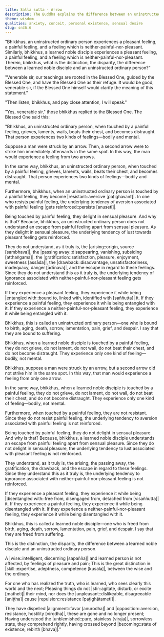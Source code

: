 ```yaml
---
title: Salla sutta - Arrow
description: The Buddha explains the difference between an uninstructed ordinary person and a learned noble disciple in how they experience pleasant, painful, and neither-painful-nor-pleasant feelings.
theme: wisdom
qualities: anxiety, conceit, personal existence, sensual desire
slug: sn36.6
---
```


"Bhikkhus, an uninstructed ordinary person experiences a pleasant feeling, a painful feeling, and a feeling which is neither-painful-nor-pleasant. Similarly, bhikkhus, a learned noble disciple experiences a pleasant feeling, a painful feeling, and a feeling which is neither-painful-nor-pleasant. Therein, bhikkhus, what is the distinction, the disparity, the difference between a learned noble disciple and an uninstructed ordinary person?"

"Venerable sir, our teachings are rooted in the Blessed One, guided by the Blessed One, and have the Blessed One as their refuge. It would be good, venerable sir, if the Blessed One himself would clarify the meaning of this statement."

"Then listen, bhikkhus, and pay close attention, I will speak."

"Yes, venerable sir," those bhikkhus replied to the Blessed One. The Blessed One said this:

"Bhikkhus, an uninstructed ordinary person, when touched by a painful feeling, grieves, laments, wails, beats their chest, and becomes distraught. That person experiences two kinds of feelings—bodily and mental.

Suppose a man were struck by an arrow. Then, a second arrow were to strike him immediately afterwards in the same spot. In this way, the man would experience a feeling from two arrows.

In the same way, bhikkhus, an uninstructed ordinary person, when touched by a painful feeling, grieves, laments, wails, beats their chest, and becomes distraught. That person experiences two kinds of feelings—bodily and mental.

Furthermore, bhikkhus, when an uninstructed ordinary person is touched by a painful feeling, they become |resistant::aversive [paṭighavant]|. In one who resists painful feeling, the underlying tendency of aversion associated with painful feeling |gets reinforced::persists [anuseti]|.

Being touched by painful feeling, they delight in sensual pleasure. And why is that? Because, bhikkhus, an uninstructed ordinary person does not understand an escape from painful feeling apart from sensual pleasure. As they delight in sensual pleasure, the underlying tendency of lust towards pleasant feeling gets reinforced.

They do not understand, as it truly is, the |arising::origin, source [sambhava]|, the |passing away::disappearing, vanishing, subsiding [atthaṅgama]|, the |gratification::satisfaction, pleasure, enjoyment, sweetness [assāda]|, the |drawback::disadvantage, unsatisfactoriness, inadequacy, danger [ādīnava]|, and the escape in regard to these feelings. Since they do not understand this as it truly is, the underlying tendency of ignorance associated with neither-painful-nor-pleasant feeling gets reinforced.

If they experience a pleasant feeling, they experience it while being |entangled with::bound to, linked with, identified with [saññutta]| it. If they experience a painful feeling, they experience it while being entangled with it. If they experience a neither-painful-nor-pleasant feeling, they experience it while being entangled with it.

Bhikkhus, this is called an uninstructed ordinary person—one who is bound to birth, aging, death, sorrow, lamentation, pain, grief, and despair. I say that they are bound to suffering.

Bhikkhus, when a learned noble disciple is touched by a painful feeling, they do not grieve, do not lament, do not wail, do not beat their chest, and do not become distraught. They experience only one kind of feeling—bodily, not mental.

Bhikkhus, suppose a man were struck by an arrow, but a second arrow did not strike him in the same spot. In this way, that man would experience a feeling from only one arrow.

In the same way, bhikkhus, when a learned noble disciple is touched by a painful feeling, they do not grieve, do not lament, do not wail, do not beat their chest, and do not become distraught. They experience only one kind of feeling—bodily, not mental.

Furthermore, when touched by a painful feeling, they are not resistant. Since they do not resist painful feeling, the underlying tendency to aversion associated with painful feeling is not reinforced.

Being touched by painful feeling, they do not delight in sensual pleasure. And why is that? Because, bhikkhus, a learned noble disciple understands an escape from painful feeling apart from sensual pleasure. Since they do not delight in sensual pleasure, the underlying tendency to lust associated with pleasant feeling is not reinforced.

They understand, as it truly is, the arising, the passing away, the gratification, the drawback, and the escape in regard to these feelings. Since they understand this as it truly is, the underlying tendency to ignorance associated with neither-painful-nor-pleasant feeling is not reinforced.

If they experience a pleasant feeling, they experience it while being |disentangled with::free from, disengaged from, detached from [visaññutta]| it. If they experience a painful feeling, they experience it while being disentangled with it. If they experience a neither-painful-nor-pleasant feeling, they experience it while being disentangled with it.

Bhikkhus, this is called a learned noble disciple—one who is freed from birth, aging, death, sorrow, lamentation, pain, grief, and despair. I say that they are freed from suffering.

This is the distinction, the disparity, the difference between a learned noble disciple and an uninstructed ordinary person.

A |wise::intelligent, discerning [sapañña]| and learned person is not affected,
by feelings of pleasure and pain;
This is the great distinction in |skill::expertise, adeptness, competence [kusala]|,
between the wise and the ordinary.

For one who has realized the truth, who is learned,
who sees clearly this world and the next;
Pleasing things do not |stir::agitate, disturb, or excite [matheti]| their mind,
nor does the |unpleasant::dislikeable, disagreeable [aniṭṭha]| cause |repulsion::resistance [paṭighātameti]|.

They have dispelled |alignment::favor [anurodha]| and |opposition::aversion, resistance, hostility [virodha]|,
these are gone and no longer present;
Having understood the |unblemished::pure, stainless [viraja]|, sorrowless state,
they comprehend rightly, having crossed beyond |becoming::state of existence, rebirth [bhava]|."